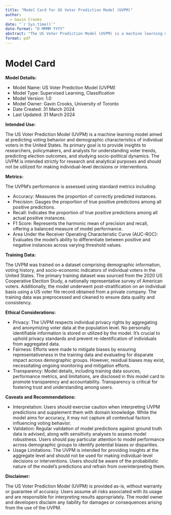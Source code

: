 ```yaml
---
title: "Model Card for US Voter Prediction Model (UVPM)"
author: 
  - Gavin Crooks
date: "`r Sys.time()`"
date-format: "D MMMM YYYY"
abstract: "The US Voter Prediction Model (UVPM) is a machine learning model aimed at predicting voting behavior and demographic characteristics of individual voters in the United States. Its primary goal is to provide insights to researchers, policymakers, and analysts for understanding voter trends, predicting election outcomes, and studying socio-political dynamics. The UVPM is intended strictly for research and analytical purposes and should not be utilized for making individual-level decisions or interventions."
format: pdf
---
```

# Model Card

**Model Details:**

- Model Name: US Voter Prediction Model (UVPM)
- Model Type: Supervised Learning, Classification
- Model Version: 1.0
- Model Owner: Gavin Crooks, University of Toronto
- Date Created: 31 March 2024
- Last Updated: 31 March 2024



**Intended Use:**

The US Voter Prediction Model (UVPM) is a machine learning model aimed at predicting voting behavior and demographic characteristics of individual voters in the United States. Its primary goal is to provide insights to researchers, policymakers, and analysts for understanding voter trends, predicting election outcomes, and studying socio-political dynamics. The UVPM is intended strictly for research and analytical purposes and should not be utilized for making individual-level decisions or interventions.


**Metrics:**

The UVPM's performance is assessed using standard metrics including:

- Accuracy: Measures the proportion of correctly predicted instances.
- Precision: Gauges the proportion of true positive predictions among all positive predictions.
- Recall: Indicates the proportion of true positive predictions among all actual positive instances.
- F1 Score: Represents the harmonic mean of precision and recall, offering a balanced measure of model performance.
- Area Under the Receiver Operating Characteristic Curve (AUC-ROC): Evaluates the model's ability to differentiate between positive and negative instances across varying threshold values.


**Training Data:**

The UVPM was trained on a dataset comprising demographic information, voting history, and socio-economic indicators of individual voters in the United States. The primary training dataset was sourced from the 2020 US Cooperative Election Study, a nationally representative survey of American voters. Additionally, the model underwent post-stratification on an individual basis using a US voter file record obtained from a private company. The training data was preprocessed and cleaned to ensure data quality and consistency.


**Ethical Considerations:**

- Privacy: The UVPM respects individual privacy rights by aggregating and anonymizing voter data at the population level. No personally identifiable information is stored or utilized by the model. It's crucial to uphold privacy standards and prevent re-identification of individuals from aggregated data.
- Fairness: Efforts were made to mitigate biases by ensuring representativeness in the training data and evaluating for disparate impact across demographic groups. However, residual biases may exist, necessitating ongoing monitoring and mitigation efforts.
- Transparency: Model details, including training data sources, performance metrics, and limitations, are disclosed in this model card to promote transparency and accountability. Transparency is critical for fostering trust and understanding among users.


**Caveats and Recommendations:**

- Interpretation: Users should exercise caution when interpreting UVPM predictions and supplement them with domain knowledge. While the model aims for accuracy, it may not capture all contextual factors influencing voting behavior.
- Validation: Regular validation of model predictions against ground truth data is advised, along with sensitivity analyses to assess model robustness. Users should pay particular attention to model performance across demographic groups to identify potential biases or disparities.
- Usage Limitations: The UVPM is intended for providing insights at the aggregate level and should not be used for making individual-level decisions or interventions. Users should be aware of the probabilistic nature of the model's predictions and refrain from overinterpreting them.


**Disclaimer:**

The US Voter Prediction Model (UVPM) is provided as-is, without warranty or guarantee of accuracy. Users assume all risks associated with its usage and are responsible for interpreting results appropriately. The model owner and developers disclaim any liability for damages or consequences arising from the use of the UVPM.



